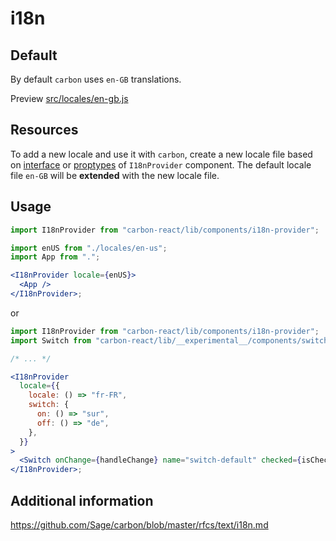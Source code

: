 <Meta title="Documentation/i18n" />

# i18n

## Default

By default `carbon` uses `en-GB` translations.

Preview [src/locales/en-gb.js](https://github.com/Sage/carbon/blob/master/src/locales/en-gb.js)

## Resources

To add a new locale and use it with `carbon`, create a new locale file based on [interface](https://github.com/Sage/carbon/blob/master/src/components/i18n-provider/i18n-provider.d.ts) or [proptypes](https://github.com/Sage/carbon/blob/master/src/components/i18n-provider/i18n-provider.component.js) of `I18nProvider` component.
The default locale file `en-GB` will be **extended** with the new locale file.

## Usage

```jsx
import I18nProvider from "carbon-react/lib/components/i18n-provider";

import enUS from "./locales/en-us";
import App from ".";

<I18nProvider locale={enUS}>
  <App />
</I18nProvider>;
```

or

```jsx
import I18nProvider from "carbon-react/lib/components/i18n-provider";
import Switch from "carbon-react/lib/__experimental__/components/switch";

/* ... */

<I18nProvider
  locale={{
    locale: () => "fr-FR",
    switch: {
      on: () => "sur",
      off: () => "de",
    },
  }}
>
  <Switch onChange={handleChange} name="switch-default" checked={isChecked} />
</I18nProvider>;
```

## Additional information

https://github.com/Sage/carbon/blob/master/rfcs/text/i18n.md
